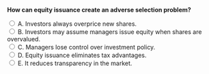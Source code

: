::: {.question-block}

<form onsubmit="event.preventDefault(); checkAnswer('module9_mcq_q59')" data-correct-answer="B">
<strong style="display: block;">How can equity issuance create an adverse selection problem?</strong>

<label><input type="radio" name="module9_mcq_q59" value="A"> A. Investors always overprice new shares.</label><br>
<label><input type="radio" name="module9_mcq_q59" value="B"> B. Investors may assume managers issue equity when shares are overvalued.</label><br>
<label><input type="radio" name="module9_mcq_q59" value="C"> C. Managers lose control over investment policy.</label><br>
<label><input type="radio" name="module9_mcq_q59" value="D"> D. Equity issuance eliminates tax advantages.</label><br>
<label><input type="radio" name="module9_mcq_q59" value="E"> E. It reduces transparency in the market.</label><br>
</form>

<div id="feedback-module9_mcq_q59" class="feedback" data-status="" style="display:none;">
✅ B is correct. Under asymmetric information, investors interpret new equity as a signal that shares may be overpriced.
</div>

:::
